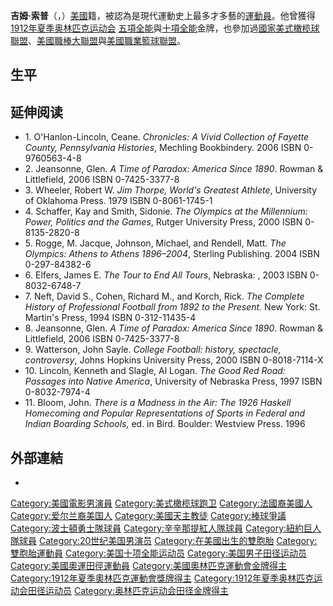 {{Infobox sportsperson
| honorific_prefix          = 
| name                      = Jim Thorpe
| honorific_suffix          = 
| image                     = Jim Thorpe 1913b-cr.jpg
| image_size                = 
| alt                       = 
| caption                   = 
| headercolor               = 
| real_name                 = 
| native_name               = 
| native_name_lang          = 
| romanizedname             = 
| english_name              = 
| birth_name                = 
| nickname                  = 
| nationality               = {{USA}}
| national_team             = {{USA}}
| ethnicity                 = 
| hometown                  = 
| citizenship               = 
| birth_date                = {{Birth date|year=1887|month=5|day=28}}
| birth_place               = {{USA}}奧克拉荷馬州波特瓦特米縣Shawnee
| death_date                = {{Death date and age|1953|3|28|1888|5|28}}
| death_place               = 
| resting_place             = 
| resting_place_coordinates = 
| monuments                 = 
| residence                 = {{USA}}
| education                 = 
| alma_mater                = 
| occupation                = 
{{ubl
|美國職業橄榄球協會執行長
}}
| years_active              = 1909 - 1953
| employer                  = 
| agent                     = 
| height                    = {{height|ft=6|in=1}}
| weight                    = {{weight|lb=190}}
| spouse                    = 
| life_partner              = 
| other_interests           = 
| website                   = 
| module                    = 
| country                   = {{USA}}
| sport                     = 棒球、美式橄榄球、田徑、足球
| position                  = Halfback
| shoots                    = 
| catches                   = 
| disability                = 
| disability_class          = 
| rank                      = 
| event                     = 混合運動
| universityteam            = 
| collegeteam               = 
| league                    = 
| league_type               = 
| club                      = 
| team                      = 
| turnedpro                 = 
| partner                   = 
| former_partner            = 
| coach                     = 
| retired                   = 
| coaching                  = 
| module2                   = 
| worlds                    = 
| regionals                 = 
| nationals                 = 
| olympics                  = 
{{ubl
|'''1912年夏季奧林匹克運動會'''：五項混合運動第一名
|'''1912年夏季奧林匹克運動會'''：跳高第四名
|'''1912年夏季奧林匹克運動會'''：跳遠第七名
|'''1912年夏季奧林匹克運動會'''：十項混合運動第一名
}}
| paralympics               = 
| highestranking            = 
| pb                        = 
{{ubl
|'''鐵餅'''：36.98公尺 （1912年）
|'''標槍'''：46.71公尺 （1912年）
|'''鉛球'''：12.89公尺 （1912年）
|'''撐竿跳高'''：3.25公尺 （1912年）
|'''跳高'''：1.87公尺 （1912年）
|'''跳遠'''：7.07公尺 （1912年）
|'''100公尺'''：11.2秒（手動） （1912年）
|'''200公尺'''：22.9秒（手動） （1912年）
|'''400公尺'''：52.2秒（手動） （1912年）
|'''1500公尺'''：4分40.1秒（手動） （1912年）
|'''110公尺跨欄'''：15.6秒（手動） （1912年）
|'''十項混合運動（1912 Tables）'''：8412.955 （1912年 '''全國紀錄'''）
}}
| medaltemplates            = 
{{MedalCountry|{{USA}}}}
{{MedalSport|男子田徑}}
{{MedalCompetition|夏季奧林匹克運動會}}
{{MedalGold|1912年瑞典斯德哥爾摩|五項混合運動}}
{{MedalGold|1912年瑞典斯德哥爾摩|十項混合運動}}
| show-medals               = 
| module3                   = 
| updated                   = 2016年11月7日
}}
'''吉姆·索普'''（{{lang-en|Jacobus Franciscus "Jim" Thorpe}}，{{bd|1887年|5月28日|1953年|3月28日|}}）[[美國|美國]]籍，被認為是現代運動史上最多才多藝的[[運動員|運動員]]。他曾獲得[[1912年夏季奥林匹克运动会|1912年夏季奥林匹克运动会]] [[五項全能|五項全能]]與[[十項全能|十項全能]]金牌，也參加過[[國家美式橄榄球聯盟|國家美式橄榄球聯盟]]、[[美國職棒大聯盟|美國職棒大聯盟]]與[[美國職業籃球聯盟|美國職業籃球聯盟]]。

==生平==

== 延伸阅读 ==
* 1. O'Hanlon-Lincoln, Ceane. ''Chronicles: A Vivid Collection of Fayette County, Pennsylvania Histories'', Mechling Bookbindery. 2006 ISBN 0-9760563-4-8
* 2. Jeansonne, Glen. ''A Time of Paradox: America Since 1890''. Rowman & Littlefield, 2006 ISBN 0-7425-3377-8
* 3. Wheeler, Robert W. ''Jim Thorpe, World's Greatest Athlete'', University of Oklahoma Press. 1979 ISBN 0-8061-1745-1
* 4. Schaffer, Kay and Smith, Sidonie. ''The Olympics at the Millennium: Power, Politics and the Games'', Rutger University Press, 2000 ISBN 0-8135-2820-8
* 5. Rogge, M. Jacque, Johnson, Michael, and Rendell, Matt. ''The Olympics: Athens to Athens 1896–2004'', Sterling Publishing. 2004 ISBN 0-297-84382-6
* 6. Elfers, James E. ''The Tour to End All Tours'', Nebraska: {{tsl|en|University of Nebraska Press|}}, 2003 ISBN 0-8032-6748-7
* 7. Neft, David S., Cohen, Richard M., and Korch, Rick. ''The Complete History of Professional Football from 1892 to the Present.'' New York: St. Martin's Press, 1994 ISBN 0-312-11435-4
* 8. Jeansonne, Glen. ''A Time of Paradox: America Since 1890''. Rowman & Littlefield, 2006 ISBN 0-7425-3377-8
* 9. Watterson, John Sayle. ''College Football: history, spectacle, controversy'', Johns Hopkins University Press, 2000 ISBN 0-8018-7114-X
* 10. Lincoln, Kenneth and Slagle, Al Logan. ''The Good Red Road: Passages into Native America'', University of Nebraska Press, 1997 ISBN 0-8032-7974-4
* 11. Bloom, John. ''There is a Madness in the Air: The 1926 Haskell Homecoming and Popular Representations of Sports in Federal and Indian Boarding Schools,'' ed. in Bird. Boulder: Westview Press. 1996

==外部連結==
{{Commons category|Jim Thorpe}}
* {{IMDb name|0861680}}

{{Authority control}}

{{DEFAULTSORT:Thorpe, Jim}}
[[Category:美國電影男演員|Category:美國電影男演員]]
[[Category:美式橄榄球跑卫|Category:美式橄榄球跑卫]]
[[Category:法國裔美國人|Category:法國裔美國人]]
[[Category:爱尔兰裔美国人|Category:爱尔兰裔美国人]]
[[Category:美國天主教徒|Category:美國天主教徒]]
[[Category:棒球爭議|Category:棒球爭議]]
[[Category:波士頓勇士隊球員|Category:波士頓勇士隊球員]]
[[Category:辛辛那提紅人隊球員|Category:辛辛那提紅人隊球員]]
[[Category:紐約巨人隊球員|Category:紐約巨人隊球員]]
[[Category:20世纪美国男演员|Category:20世纪美国男演员]]
[[Category:在美國出生的雙胞胎|Category:在美國出生的雙胞胎]]
[[Category:雙胞胎運動員|Category:雙胞胎運動員]]
[[Category:美国十项全能运动员|Category:美国十项全能运动员]]
[[Category:美国男子田径运动员|Category:美国男子田径运动员]]
[[Category:美國奧運田徑運動員|Category:美國奧運田徑運動員]]
[[Category:美國奧林匹克運動會金牌得主|Category:美國奧林匹克運動會金牌得主]]
[[Category:1912年夏季奧林匹克運動會獎牌得主|Category:1912年夏季奧林匹克運動會獎牌得主]]
[[Category:1912年夏季奥林匹克运动会田径运动员|Category:1912年夏季奥林匹克运动会田径运动员]]
[[Category:奥林匹克运动会田径金牌得主|Category:奥林匹克运动会田径金牌得主]]